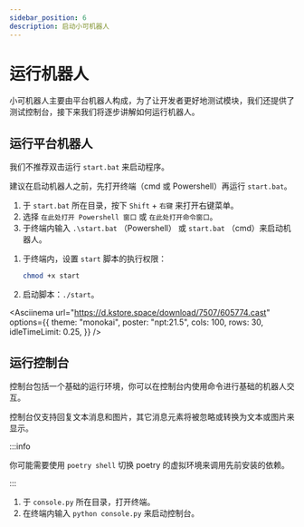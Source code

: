 ```yaml
---
sidebar_position: 6
description: 启动小可机器人
---
```



# 运行机器人

小可机器人主要由平台机器人构成，为了让开发者更好地测试模块，我们还提供了测试控制台，接下来我们将逐步讲解如何运行机器人。

## 运行平台机器人

<Tabs groupId="operating-systems">
<TabItem value="win" label="Windows" default>

我们不推荐双击运行 `start.bat` 来启动程序。

建议在启动机器人之前，先打开终端（cmd 或 Powershell）再运行 `start.bat`。

1. 于 `start.bat` 所在目录，按下 `Shift` + `右键` 来打开右键菜单。
2. 选择 `在此处打开 Powershell 窗口` 或 `在此处打开命令窗口`。
3. 于终端内输入 `.\start.bat` （Powershell） 或 `start.bat` （cmd）来启动机器人。

</TabItem>
<TabItem value="linux" label="Linux">

1. 于终端内，设置 `start` 脚本的执行权限：

    ```sh
    chmod +x start
    ```

2. 启动脚本：`./start`。

</TabItem>
</Tabs>

<Asciinema
    url="https://d.kstore.space/download/7507/605774.cast"
    options={{
        theme: "monokai",
        poster: "npt:21.5",
        cols: 100,
        rows: 30,
        idleTimeLimit: 0.25,
    }}
/>

## 运行控制台

控制台包括一个基础的运行环境，你可以在控制台内使用命令进行基础的机器人交互。

控制台仅支持回复文本消息和图片，其它消息元素将被忽略或转换为文本或图片来显示。

:::info

你可能需要使用 `poetry shell` 切换 poetry 的虚拟环境来调用先前安装的依赖。

:::

1. 于 `console.py` 所在目录，打开终端。
2. 在终端内输入 `python console.py` 来启动控制台。
